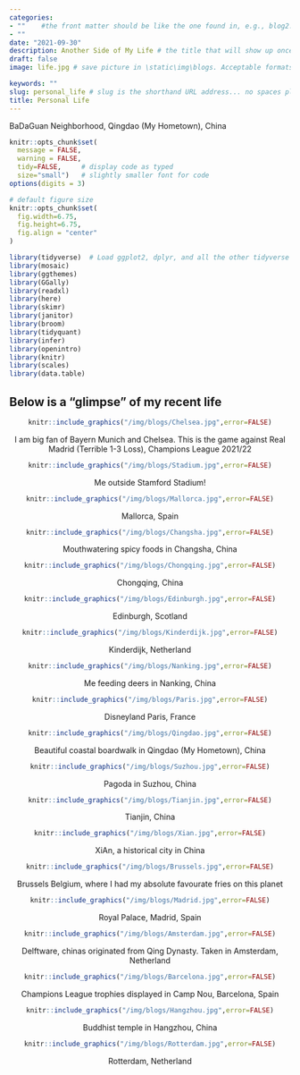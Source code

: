 ```yaml
---
categories:  
- ""    #the front matter should be like the one found in, e.g., blog2.md. It cannot be like the normal Rmd we used
- ""
date: "2021-09-30"
description: Another Side of My Life # the title that will show up once someone gets to this page
draft: false
image: life.jpg # save picture in \static\img\blogs. Acceptable formats= jpg, jpeg, or png . Your iPhone pics wont work

keywords: ""
slug: personal_life # slug is the shorthand URL address... no spaces plz
title: Personal Life
---
```

BaDaGuan Neighborhood, Qingdao (My Hometown), China


```r
knitr::opts_chunk$set(
  message = FALSE, 
  warning = FALSE, 
  tidy=FALSE,     # display code as typed
  size="small")   # slightly smaller font for code
options(digits = 3)

# default figure size
knitr::opts_chunk$set(
  fig.width=6.75, 
  fig.height=6.75,
  fig.align = "center"
)
```

```r
library(tidyverse)  # Load ggplot2, dplyr, and all the other tidyverse packages
library(mosaic)
library(ggthemes)
library(GGally)
library(readxl)
library(here)
library(skimr)
library(janitor)
library(broom)
library(tidyquant)
library(infer)
library(openintro)
library(knitr)
library(scales)                         
library(data.table)  
```


## Below is a "glimpse" of my recent life
<center>

```r
knitr::include_graphics("/img/blogs/Chelsea.jpg",error=FALSE)
```
I am big fan of Bayern Munich and Chelsea. 
This is the game against Real Madrid (Terrible 1-3 Loss), Champions League 2021/22

```r
knitr::include_graphics("/img/blogs/Stadium.jpg",error=FALSE)
```
Me outside Stamford Stadium! 

```r
knitr::include_graphics("/img/blogs/Mallorca.jpg",error=FALSE)
```
Mallorca, Spain

```r
knitr::include_graphics("/img/blogs/Changsha.jpg",error=FALSE)
```
Mouthwatering spicy foods in Changsha, China

```r
knitr::include_graphics("/img/blogs/Chongqing.jpg",error=FALSE)
```
Chongqing, China

```r
knitr::include_graphics("/img/blogs/Edinburgh.jpg",error=FALSE)
```
Edinburgh, Scotland

```r
knitr::include_graphics("/img/blogs/Kinderdijk.jpg",error=FALSE)
```
Kinderdijk, Netherland

```r
knitr::include_graphics("/img/blogs/Nanking.jpg",error=FALSE)
```
Me feeding deers in Nanking, China

```r
knitr::include_graphics("/img/blogs/Paris.jpg",error=FALSE)
```
Disneyland Paris, France

```r
knitr::include_graphics("/img/blogs/Qingdao.jpg",error=FALSE)
```
Beautiful coastal boardwalk in Qingdao (My Hometown), China

```r
knitr::include_graphics("/img/blogs/Suzhou.jpg",error=FALSE)
```
Pagoda in Suzhou, China

```r
knitr::include_graphics("/img/blogs/Tianjin.jpg",error=FALSE)
```
Tianjin, China

```r
knitr::include_graphics("/img/blogs/Xian.jpg",error=FALSE)
```
XiAn, a historical city in China

```r
knitr::include_graphics("/img/blogs/Brussels.jpg",error=FALSE)
```
Brussels Belgium, where I had my absolute favourate fries on this planet

```r
knitr::include_graphics("/img/blogs/Madrid.jpg",error=FALSE)
```
Royal Palace, Madrid, Spain

```r
knitr::include_graphics("/img/blogs/Amsterdam.jpg",error=FALSE)
```
Delftware, chinas originated from Qing Dynasty. Taken in Amsterdam, Netherland

```r
knitr::include_graphics("/img/blogs/Barcelona.jpg",error=FALSE)
```
Champions League trophies displayed in Camp Nou, Barcelona, Spain

```r
knitr::include_graphics("/img/blogs/Hangzhou.jpg",error=FALSE)
```
Buddhist temple in Hangzhou, China

```r
knitr::include_graphics("/img/blogs/Rotterdam.jpg",error=FALSE)
```
Rotterdam, Netherland

</center>